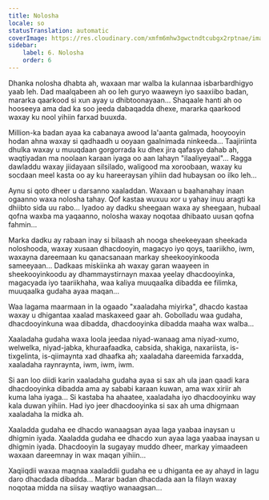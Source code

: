 ```yaml
---
title: Nolosha
locale: so
statusTranslation: automatic
coverImage: https://res.cloudinary.com/xmfm6mhw3gwctndtcubgx2rptnae/image/upload/v1740468922/small_cover_tratado_de_psicologia_revolucionaria_a4c0dca4e0.webp
sidebar:
    label: 6. Nolosha
    order: 6
---
```

Dhanka nolosha dhabta ah, waxaan mar walba la kulannaa isbarbardhigyo yaab leh. Dad maalqabeen ah oo leh guryo waaweyn iyo saaxiibo badan, mararka qaarkood si xun ayay u dhibtoonayaan... Shaqaale hanti ah oo hooseeya ama dad ka soo jeeda dabaqadda dhexe, mararka qaarkood waxay ku nool yihiin farxad buuxda.

Million-ka badan ayaa ka cabanaya awood la'aanta galmada, hooyooyin hodan ahna waxay si qadhaadh u ooyaan gaalnimada ninkeeda... Taajiriinta dhulka waxay u muuqdaan gorgorrada ku dhex jira qafasyo dahab ah, waqtiyadan ma noolaan karaan iyaga oo aan lahayn "ilaaliyeyaal"... Ragga dawladdu waxay jiidayaan silsilado, waligood ma xoroobaan, waxay ku socdaan meel kasta oo ay ku hareeraysan yihiin dad hubaysan oo ilko leh...

Aynu si qoto dheer u darsanno xaaladdan. Waxaan u baahanahay inaan ogaanno waxa nolosha tahay. Qof kastaa wuxuu xor u yahay inuu aragti ka dhiibto sida uu rabo... Iyadoo ay dadku sheegaan waxa ay sheegaan, hubaal qofna waxba ma yaqaanno, nolosha waxay noqotaa dhibaato uusan qofna fahmin...

Marka dadku ay rabaan inay si bilaash ah nooga sheekeeyaan sheekada noloshooda, waxay xusaan dhacdooyin, magacyo iyo qoys, taariikho, iwm, waxayna dareemaan ku qanacsanaan markay sheekooyinkooda sameeyaan... Dadkaas miskiinka ah waxay garan waayeen in sheekooyinkoodu ay dhammaystirnayn maxaa yeelay dhacdooyinka, magacyada iyo taariikhaha, waa kaliya muuqaalka dibadda ee filimka, muuqaalka gudaha ayaa maqan...

Waa lagama maarmaan in la ogaado "xaaladaha miyirka", dhacdo kastaa waxay u dhigantaa xaalad maskaxeed gaar ah. Gobolladu waa gudaha, dhacdooyinkuna waa dibadda, dhacdooyinka dibadda maaha wax walba...

Xaaladaha gudaha waxa loola jeedaa niyad-wanaag ama niyad-xumo, welwelka, niyad-jabka, khuraafaadka, cabsida, shakiga, naxariista, is-tixgelinta, is-qiimaynta xad dhaafka ah; xaaladaha dareemida farxadda, xaaladaha raynraynta, iwm, iwm, iwm.

Si aan loo diidi karin xaaladaha gudaha ayaa si sax ah ula jaan qaadi kara dhacdooyinka dibadda ama ay sababi karaan kuwan, ama wax xiriir ah kuma laha iyaga... Si kastaba ha ahaatee, xaaladaha iyo dhacdooyinku way kala duwan yihiin. Had iyo jeer dhacdooyinka si sax ah uma dhigmaan xaaladaha la midka ah.

Xaaladda gudaha ee dhacdo wanaagsan ayaa laga yaabaa inaysan u dhigmin iyada. Xaaladda gudaha ee dhacdo xun ayaa laga yaabaa inaysan u dhigmin iyada. Dhacdooyin la sugayay muddo dheer, markay yimaadeen waxaan dareemnay in wax maqan yihiin...

Xaqiiqdii waxaa maqnaa xaaladdii gudaha ee u dhiganta ee ay ahayd in lagu daro dhacdada dibadda... Marar badan dhacdada aan la filayn waxay noqotaa midda na siisay waqtiyo wanaagsan...

